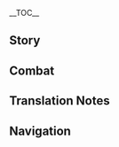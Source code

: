 {{CharacterTabs}}
{{LanguageTabs}}
{{Stub|1={{Meta/VO|tl=1|rm=1|Chinese}}}}
__TOC__
==Story==
{{VO/Story
|character           = Xingqiu
|language            = zh
|language_s          = zh
|language_t          = zh-tw
|name_s              = 行秋
|name_t              = 行秋
|vo_01_01_title_s    = 初次见面…
|vo_01_01_title_t    = 初次見面…
|vo_01_01_subtitle   = Hello
|vo_01_01_file       = VO_{language}{character} Hello.ogg
|vo_01_01_tx_s       = 在下行秋，不过书海一蠹。某虽不才，仍愿为君略尽绵薄。难得有机会说这种风格的台词，感觉还不错。
|vo_01_01_tx_t       = 在下行秋，不過書海一蠹。某雖不才，仍願為君略盡綿薄。難得有機會說這種風格的臺詞，感覺還不錯。
|vo_01_01_rm         = Zài xià Xíngqiū, bùguò shū hǎi yī dù. Mǒu suī bùcái, réngyuàn wèi jūn lüè jìn miánbó. Nándé yǒu jīhuì shuō zhè zhǒng fēnggé de táicí, gǎnjué hái bùcuò.
|vo_01_01_tl         = I am Xingqiu, a mere bookworm among the sea of books. Though talent eludes me, I am still willing to contribute what I can for you. It's hard to come by opportunities to speak with words of this style, not bad.
|vo_02_01_title_s    = 闲聊・无人夜
|vo_02_01_title_t    = 閒聊・無人夜
|vo_02_01_subtitle   = Chat: Night of Solitude
|vo_02_01_file       = VO_{language}{character} Chat - Night of Solitude.ogg
|vo_02_01_tx_s       = 「有时明月无人夜，独向昭潭制恶龙。」
|vo_02_01_tx_t       = 「有時明月無人夜，獨向昭潭制惡龍。」
|vo_02_01_rm         = "Yǒushí míngyuè wúrén yè, dúxiàng zhāotán zhì èlóng."
|vo_02_01_tl         = "At times when moon is bright and night is deserted; alone (I head) towards swampy marshes to quell a vile dragon."
|vo_02_02_title_s    = 闲聊・文章
|vo_02_02_title_t    = 閒聊・文章
|vo_02_02_subtitle   = Chat: Literature
|vo_02_02_file       = VO_{language}{character} Chat - Literature.ogg
|vo_02_02_tx_s       = 「衣裓贮文章，自言学雕虫。」
|vo_02_02_tx_t       = 「衣裓貯文章，自言學雕蟲。」
|vo_02_02_rm         = "Yīgé zhù wénzhāng, zìyán xué diāochóng."
|vo_02_02_tl         = "Storing articles in the lapels of (my) clothing, claiming to learn a few things of insignificance."<!--衣裓 means the one or two pieces making up the front of a Chinese jacket, or monk's clothes. 雕虫 literally means "small bug".-->
|vo_02_03_title_s    = 闲聊・偷闲
|vo_02_03_title_t    = 閒聊・偷閒
|vo_02_03_subtitle   = Chat: Taking a Break
|vo_02_03_file       = VO_{language}{character} Chat - Taking a Break.ogg
|vo_02_03_tx_s       = 正所谓「偷得浮生半日闲」，哈哈。
|vo_02_03_tx_t       = 正所謂「偷得浮生半日閒」，哈哈。
|vo_02_03_rm         = Zhèng suǒwèi "tōu dé fúshēng bànrì xián", hāhā.
|vo_02_03_tl         = This is exactly what we call "snatching half a day of leisure in a fleeting life", haha.
|vo_02_04_title_s    = 闲聊・阅卷
|vo_02_04_title_t    = 閒聊・閱卷
|vo_02_04_subtitle   = Chat: Reading
|vo_02_04_file       = VO_{language}{character} Chat - Reading.ogg
|vo_02_04_tx_s       = 如此如此，这般这般…欸？欲知后事如何，且听下回分解？唔…<!--Fun fact: "且听下回分解" is an idiom that was common at the end of old novels!-->
|vo_02_04_tx_t       = 如此如此，這般這般…欸？欲知後事如何，且聽下回分解？唔…
|vo_02_04_rm         = Rúcǐ rúcǐ, zhèbān zhèbān... Āi? Yù zhī hòu shì rúhé, qiě tīng xià huí fēnjiě? Wú...
|vo_02_04_tl         = So it's like that, I see, I see... huh? 'If you would like to know what happens next, keep a lookout for the next  installment?' Ugh...
|vo_02_05_title_s    = 闲聊・新书
|vo_02_05_title_t    = 閒聊・新書
|vo_02_05_subtitle   = Chat: New Books
|vo_02_05_file       = VO_{language}{character} Chat - New Books.ogg
|vo_02_05_tx_s       = 盘算着也该到「万文集舍」新进小说的日子了，不妨…我们顺道去看看？
|vo_02_05_tx_t       = 盤算著也該到「萬文集舍」新進小說的日子了，不妨…我們順道去看看？
|vo_02_05_rm         = Pánsuànzhe yě gāi dào "Wànwén Jíshè" xīnjìn xiǎoshuō de rìzile, bùfáng... wǒmen shùndào qù kànkàn?
|vo_02_05_tl         = I'm thinking that Wanwen Bookhouse should have purchased some new novels by now, why don't... we stop by and take a look on the way?

<!-- Weather -->|vo_03_01_title_s    = 下雨的时候…
|vo_03_01_title_t    = 下雨的時候…
|vo_03_01_subtitle   = When It Rains
|vo_03_01_file       = VO_{language}{character} When It Rains.ogg
|vo_03_01_tx_s       = 这么说来，我们家出品的锦缎伞，好像既不能遮阳也不能挡雨。唯一的用处就是挂在墙上。
|vo_03_01_tx_t       = 這麼說來，我們家出品的錦緞傘，好像既不能遮陽也不能擋雨。唯一的用處就是掛在牆上。
|vo_03_01_rm         = Zhème shuōlái, wǒmen jiā chūpǐn de jǐnduàn sǎn, hǎoxiàng jì bùnéng zhē yáng yě bùnéng dǎng yǔ. Wéiyī de yòngchù jiùshì guà zài qiáng shàng.
|vo_03_01_tl         = It appears that our family's brocade umbrellas can neither shade the sun or block the rain. Their only use is to hang on the wall.
|vo_03_02_title_s    = 雨过天晴…
|vo_03_02_title_t    = 雨過天晴…
|vo_03_02_subtitle   = After the Rain
|vo_03_02_file       = VO_{language}{character} After the Rain.ogg
|vo_03_02_tx_s       = 晴了就好，不然藏书会生霉的。
|vo_03_02_tx_t       = 晴了就好，不然藏書會發霉的。
|vo_03_02_rm         = Qíngle jiù hǎo, bùrán cángshū huì shēngméi de.
|vo_03_02_tl         = It's good that it cleared up, or my books would get moldy.
|vo_03_03_title_s    = 下雪的时候…
|vo_03_03_title_t    = 下雪的時候…
|vo_03_03_subtitle   = When It Snows
|vo_03_03_file       = VO_{language}{character} When It Snows.ogg
|vo_03_03_tx_s       = 只有这种天气的时候，我才会觉得家里比书店好。家里炭火很足，而书堆里就不准用火。
|vo_03_03_tx_t       = 只有這種天氣的時候，我才會覺得家裡比書店好。家裡炭火很足，而書堆裡就不准用火。
|vo_03_03_rm         = Zhǐyǒu zhè zhǒng tiānqì de shíhòu, wǒ cái huì juéde jiālǐ bǐ shūdiàn hǎo. Jiālǐ tànhuǒ hěn zú, ér shūduī lǐ jiù bù zhǔn yòng huǒ.
|vo_03_03_tl         = It's only in this kind of weather that I consider home better than the bookstore. At home there are plenty of fires, but there's no fire allowed among the books.
|vo_03_04_title_s    = 阳光很好…
|vo_03_04_title_t    = 陽光很好…
|vo_03_04_subtitle   = When the Sun Is Out
|vo_03_04_file       = VO_{language}{character} When the Sun Is Out.ogg
|vo_03_04_tx_s       = 练功的好…啊不，是看书的好时节啊。好啦，我脸上又没有写字，别一直盯着我看了。
|vo_03_04_tx_t       = 練功的好…啊不，是看書的好時節啊。好啦，我臉上又沒有寫字，別一直盯著我看了。
|vo_03_04_rm         = Liàngōng de hǎo... A bù, shì kànshū de hǎo shíjié a. Hǎo la, wǒ liǎn shang yòu méiyǒu xiě zì, bié yīzhí dīngzhe wǒ kànle.
|vo_03_04_tl         = It's good weather for practicing martial ar... Ah no, it's good weather for reading. Alright, my face doesn't have writing scrawled on it, you can stop staring at me.
|vo_04_01_title_s    = 早上好…
|vo_04_01_title_t    = 早安…
|vo_04_01_subtitle   = Good Morning
|vo_04_01_file       = VO_{language}{character} Good Morning.ogg
|vo_04_01_tx_s       = 早啊。早上的时间这么难得，能做做自己喜欢的事情就好了。
|vo_04_01_tx_t       = 早啊。早上的時間這麼難得，能做做自己喜歡的事情就好了。
|vo_04_01_rm         = Zǎo a. Zǎoshang de shíjiān zhème nándé, néng zuòzuò zìjǐ xǐhuān de shìqíng jiù hǎole.
|vo_04_01_tl         = Good morning. It's rare to have time in the morning, it would be good to do what you enjoy.
|vo_04_02_title_s    = 中午好…
|vo_04_02_title_t    = 午安…
|vo_04_02_subtitle   = Good Afternoon
|vo_04_02_file       = VO_{language}{character} Good Afternoon.ogg
|vo_04_02_tx_s       = 午饭有点不想吃米饭，想吃糕点。待在书斋吃，父亲和兄长就不知道了…嗯？想一起来吗？嗯…只要你不把碎屑沾到书上就行。
|vo_04_02_tx_t       = 午飯有點不想吃米飯，想吃糕點。待在書齋吃，父親和兄長就不知道了…嗯？想一起來嗎？嗯…只要{{MC|你|妳|mc=1}}不把碎屑沾到書上就行。
|vo_04_02_rm         = Wǔfàn yǒu diǎn bùxiǎng chī mǐfàn, xiǎng chī gāodiǎn. Dāi zài shūzhāi chī, fùqīn hé xiōngzhǎng jiù bù zhīdàole... ǹg? Xiǎng yīqǐ lái ma? Ǹg... zhǐyào nǐ bù bǎ suìxiè zhān dào shū shàng jiùxíng.
|vo_04_02_tl         = For lunch, I don't really want to eat rice, but pastries. If I eat in the study, my father and brother won't know... You want to come along? Hm... as long as you don't get crumbs stuck to the books.
|vo_04_03_title_s    = 晚上好…
|vo_04_03_title_t    = 晚上好…
|vo_04_03_subtitle   = Good Evening
|vo_04_03_file       = VO_{language}{character} Good Evening.ogg
|vo_04_03_tx_s       = 去偷点萤火虫来看书，怎么样？唔，我的玩笑话你可别当真，对眼睛不好的。
|vo_04_03_tx_t       = 去偷點螢火蟲來看書，怎麼樣？唔，我的玩笑話{{MC|你|妳|mc=1}}可別當真，對眼睛不好的。
|vo_04_03_rm         = Qù tōu diǎn yínghuǒchóng lái kànshū, zěnmeyàng? N, wǒ de wánxiàohuà nǐ kě bié dàngzhēn, duì yǎnjīng bùhǎo de.
|vo_04_03_tl         = How about we go catch some fireflies to read by? Ah, don't take my joke seriously, it's bad for your eyes.
|vo_04_04_title_s    = 晚安…
|vo_04_04_title_t    = 晚安…
|vo_04_04_subtitle   = Good Night
|vo_04_04_file       = VO_{language}{character} Good Night.ogg
|vo_04_04_tx_s       = 明天我也在老地方。只要你不中途迷了路，就准能找得到我。
|vo_04_04_tx_t       = 明天我也在老地方。只要{{MC|你|妳|mc=1}} 不中途迷了路，就準能找得到我。
|vo_04_04_rm         = Míngtiān wǒ yě zài lǎo dìfāng. Zhǐyào nǐ bù zhòng tú míle lù, jiù zhǔn néng zhǎo de dào wǒ.
|vo_04_04_tl         = I'll be in the regular place tomorrow. As long as you don't get lost, you'll be able to find me.
|vo_05_01_title_s    = 关于{name_s}自己…
|vo_05_01_title_t    = 關於{name_t}自己…
|vo_05_01_subtitle   = About {character}
|vo_05_01_file       = VO_{language}{character} About {character}.ogg
|vo_05_01_tx_s       = 在人前彬彬有礼，是因为大家见我是飞云商会的二少爷；在你面前能这么轻松，大概因为你看我的方式并不一样吧。
|vo_05_01_tx_t       = 在人前彬彬有禮，是因為大家見我是飛雲商會的二少爺；在{{MC|你|妳|mc=1}}面前能這麼輕鬆，大概因為{{MC|你|妳|mc=1}}看我的方式並不一樣吧。
|vo_05_01_rm         = Zài rénqián bīnbīn yǒulǐ, shì yīnwèi dàjiā jiàn wǒ shì Fēiyún Shānghuì de èr shàoyé; zài nǐ miànqián néng zhème qīngsōng, dàgài yīnwèi nǐ kàn wǒ de fāngshì bìng bù yīyàng ba.
|vo_05_01_tl         = I am polite in front of other because they see that I'm the second young master of the Feiyun Commerce Guild; the reason I can be so relaxed in front of you, probably because the way you look at me is not the same.
|vo_06_01_title_s    = 关于我们・书友
|vo_06_01_title_t    = 關於我們・書友
|vo_06_01_subtitle   = About Us: Reading Buddies
|vo_06_01_file       = VO_{language}{character} About Us - Reading Buddies.ogg
|vo_06_01_tx_s       = 你算是我的书友吧。什么？打架？古华派？战友？…唔！你都在说些什么呢。不是说好这是我们两人间的秘密吗！
|vo_06_01_tx_t       = {{MC|你|妳|mc=1}}算是我的書友吧。什麼？打架？古華派？戰友？…唔！{{MC|你|妳|mc=1}}都在說些什麼呢。不是說好這是我們兩人間的秘密嗎！
|vo_06_01_rm         = Nǐ suànshì wǒ de shūyǒu ba. Shénme? Dǎjià? Gǔhuá-pài? Zhànyǒu? ...Wú! Nǐ dōu zài shuō xiē shénme ne. Bùshì shuō hǎo zhè shì wǒmen liǎngrén jiān de mìmì ma!
|vo_06_01_tl         = You can be considered my reading buddy. What? Fighting? Guhua Clan? Comrades-in-arms? ...Hey! What in the world are you going on about? We agreed to keep that our secret, didn't we!
|vo_06_02_title_s    = 关于我们・结拜
|vo_06_02_title_t    = 關於我們・結拜
|vo_06_02_subtitle   = About Us: Swornship
|vo_06_02_friendship = 6
|vo_06_02_file       = VO_{language}{character} About Us - Swornship.ogg
|vo_06_02_tx_s       = 我要和你结拜，就去绝云间的祭坛那边。不行，不能拒绝。你知道了我的底细，也就知道了一直被我掩饰着的真实的自己…我不能放你走。除非…你答应我不会撒手不干！
|vo_06_02_tx_t       = 我要和{{MC|你|妳|mc=1}}結拜，就去絕雲間的祭壇那邊。不行，不能拒絕。{{MC|你|妳|mc=1}}知道了我的底細，也就知道了一直被我掩飾著的真實的自己…我不能放{{MC|你|妳|mc=1}}走。除非…{{MC|你|妳|mc=1}}答應我不會撒手不幹！
|vo_06_02_rm         = Wǒ yào hé nǐ jiébài, jiù qù Juéyún-jiān de jìtán nà biān. Bùxíng, bùnéng jùjué. Nǐ zhīdàole wǒ de dǐxì, yě jiù zhīdàole yīzhí bèi wǒ yǎnshìzhe de zhēnshí de zìjǐ... Wǒ bùnéng fàng nǐ zǒu. Chúfēi... Nǐ dāyìng wǒ bùhuì sāshǒu bù gān!
|vo_06_02_tl         = We should become sworn siblings, let's go to the altar at Jueyun Karst. No, you can't refuse. You know my lowdown, so you know my true self that I've been always hiding... I can't let you go. Unless... you promise me you won't quit on me!
|vo_07_01_title_s    = 关于「神之眼」・古书
|vo_07_01_title_t    = 關於「神之眼」・古書
|vo_07_01_subtitle   = About the [[Vision]]: Ancient Books
|vo_07_01_friendship = 3
|vo_07_01_file       = VO_{language}{character} About the Vision - Ancient Books.ogg
|vo_07_01_tx_s       = 「神之眼」的事情，虽然一般少有记载，但在我所收集的古书中却有一段特别的描述，待我找给你。
|vo_07_01_tx_t       = 「神之眼」的事情，雖然一般少有記載，但在我所收集的古書中卻有一段特別的描述，待我找給{{MC|你|妳|mc=1}}。
|vo_07_01_rm         = "Shénzhīyǎn" de shìqíng, suīrán yībān shǎo yǒu jìzǎi, dàn zài wǒ suǒ shōují de gǔshū zhōng què yǒu yīduàn tèbié de miáoshù, dài wǒ zhǎo gěi nǐ.
|vo_07_01_tl         = About "Visions", though there are few accounts, there is a special description somewhere in my collection of ancient texts. Hang on, let me find that for you.
|vo_07_02_title_s    = 关于「神之眼」・领悟
|vo_07_02_title_t    = 關於「神之眼」・領悟
|vo_07_02_subtitle   = About the [[Vision]]: Realization
|vo_07_02_friendship = 5
|vo_07_02_file       = VO_{language}{character} About the Vision - Realization.ogg
|vo_07_02_tx_s       = 受书中启发，我领会到，枪术与剑术的本质，正是瞳术。唔，解释起来可能有点费力…如果你真想知道，就跟我去「王山厅」走一趟吧。事先声明，到时候你可不准笑。
|vo_07_02_tx_t       = 受書中啟發，我領會到，槍術與劍術的本質，正是瞳術。唔，解釋起來可能有點費力…如果{{MC|你|妳|mc=1}}真想知道，就跟我去「王山廳」走一趟吧。事先聲明，到時候{{MC|你|妳|mc=1}}可不準笑。
|vo_07_02_rm         = Shòu shū zhōng qǐfā, wǒ lǐnghuì dào, qiāng shù yǔ jiànshù de běnzhí, zhèng shì tóng shù. Wú, jiěshì qǐlái kěnéng yǒudiǎn fèilì... rúguǒ nǐ zhēn xiǎng zhīdào, jiù gēn wǒ qù "Wángshān-tīng" zǒu yī tàng ba. Shìxiān shēngmíng, dào shíhòu nǐ kěbù zhǔn xiào.
|vo_07_02_tl         = I was inspired by something I read, and realized that the essence of the art of the spear and the art of the sword are found in the art of the eye. Well, it may be a little laborious to explain... If you really want to know, come with me to Wangshan Hall. Just to make things clear, you're not allowed to laugh when we get there.
|vo_07_03_title_s    = 有什么想要分享…
|vo_07_03_title_t    = 有什麼想要分享…
|vo_07_03_subtitle   = Something to Share
|vo_07_03_file       = VO_{language}{character} Something to Share.ogg
|vo_07_03_tx_s       = 璃月非去不可的地方？这个问题很难回答，不过，如果消失了会让我很难过的地方…「万文集舍」稳排第一，「古华堂」能进前十吧。
|vo_07_03_tx_t       = 璃月非去不可的地方？這個問題很難回答，不過，如果消失了會讓我很難過的地方…「萬文集舍」穩排第一，「古華堂」能進前十吧。
|vo_07_03_rm         = Líyuè fēi qù bùkě de dìfāng? Zhège wèntí hěn nán huídá, bùguò, rúguǒ xiāoshīle huì ràng wǒ hěn nánguò de dìfāng... "Wànwén Jíshè" wěn pái dì yī, "Gǔhuá-táng" néng jìn qián shí ba.
|vo_07_03_tl         = Places in Liyue that are a must visit? This question is difficult to answer. Although, if we're thinking in terms of places that will make me sad if they vanished... Wanwen Bookhouse holds a steady first place, and Guhua Sect would probably make it into the top ten.
|vo_07_04_title_s    = 感兴趣的见闻…
|vo_07_04_title_t    = 感興趣的見聞…
|vo_07_04_subtitle   = Interesting Things
|vo_07_04_friendship = 4
|vo_07_04_file       = VO_{language}{character} Interesting Things.ogg
|vo_07_04_tx_s       = 以前是兔子，后来是鹿。对我来说，「请从绝处，读我侠义」是舍弃一切的觉悟，鹿却是绝处逢得新生的希望。真想再见它一次啊。
|vo_07_04_tx_t       = 以前是兔子，後來是鹿。對我來說，「請從絕處，讀我俠義」是捨棄一切的覺悟，鹿卻是絕處逢得新生的希望。真想再見它一次啊。
|vo_07_04_rm         = Yǐqián shì tùzǐ, hòulái shì lù. Duì wǒ láishuō, "qǐng cóng juéchù, dú wǒ xiáyì" shì shěqì yīqiè de juéwù, lù quèshì jué chù féng dé xīnshēng de xīwàng. Zhēn xiǎng zài jiàn tā yīcì a.
|vo_07_04_tl         = Before it was the rabbit, then it was the deer. To me, "From these dire situations, chivalry is revealed to me" is the understanding of abandoning everything, but the deer is the hope of meeting new life in a dire situation. I really want to meet it again.
|vo_08_01_title_s    = 关于北斗…
|vo_08_01_title_t    = 關於北斗…
|vo_08_01_subtitle   = About [[Beidou]]
|vo_08_01_friendship = 4
|vo_08_01_file       = VO_{language}{character} About Beidou.ogg
|vo_08_01_tx_s       = 北斗阁下是我非常敬重的人。不过希望她不要喊我「小子」，也不要一见面就揉我头发。
|vo_08_01_tx_t       = 北斗閣下是我非常敬重的人。不過希望她不要喊我「小子」，也不要一見面就揉我頭髮。
|vo_08_01_rm         = Běidǒu-géxià shì wǒ fēicháng jìngzhòng de rén. Bùguò xīwàng tā bùyào hǎn wǒ "xiǎozi", yě bùyào yī jiànmiàn jiù róu wǒ tóufǎ.
|vo_08_01_tl         = Her Excellency Beidou is someone I respect very much. But I wish she wouldn't call me "kid," or ruffle my hair when we meet.
|vo_08_02_title_s    = 关于凝光…
|vo_08_02_title_t    = 關於凝光…
|vo_08_02_subtitle   = About [[Ningguang]]
|vo_08_02_friendship = 4
|vo_08_02_file       = VO_{language}{character} About Ningguang.ogg
|vo_08_02_tx_s       = 「天权」大人是我不得不敬重的人。不然会给家父以及家兄添麻烦。嗯？对她本人，我想想。嗯…还是算了，不说人坏话了。
|vo_08_02_tx_t       = 「天權」大人是我不得不敬重的人。不然會給家父以及家兄添麻煩。嗯？對她本人，我想想。嗯…還是算了，不說人壞話了。
|vo_08_02_rm         = "Tiānquán"-dàrén shì wǒ bùdébù jìngzhòng de rén. Bùrán huì gěi jiāfù yǐjí jiāxiōng tiān máfan. Ǹg? Duì tā běnrén, wǒ xiǎngxiǎng. Ǹg... háishì suànle, bù shuō rén huàihuàle.
|vo_08_02_tl         = Lady Tianquan is someone I must respect. Otherwise I'll cause trouble for my father and brother. Oh? As a person, let me think. N... never mind, I won't speak ill of people.
|vo_08_03_title_s    = 关于重云…
|vo_08_03_title_t    = 關於重雲…
|vo_08_03_subtitle   = About [[Chongyun]]
|vo_08_03_friendship = 4
|vo_08_03_file       = VO_{language}{character} About Chongyun.ogg
|vo_08_03_tx_s       = 唉，重云这家伙，虽然也知道我的底细，但真要和他搭档去完成任务还得审慎。他现在还是执着「武」技，却不理解「侠」心的境界。需要多练练。尤其…是吃辣的方面，哈哈。
|vo_08_03_tx_t       = 唉，重雲這傢伙，雖然也知道我的底細，但真要和他搭檔去完成任務還得審慎。他現在還是執著「武」技，卻不理解「俠」心的境界。需要多練練。尤其…是吃辣的方面，哈哈。
|vo_08_03_rm         = Āi, Chòngyún zhè jiāhuo, suīrán yě zhīdào wǒ de dǐxì, dàn zhēn yào hé tā dādàng qù wánchéng rènwù hái dé shěnshèn. Tā xiànzài háishì zhí zhuó "wǔ"jì, què bù lǐjiě "xiá"xīn de jìngjiè. Xūyào duō liànliàn. Yóuqí... shì chī là de fāngmiàn, hāhā.
|vo_08_03_tl         = Ah, this Chongyun guy, although he also knows my lowdown, when it comes to complete a task with him, we have to be cautious. He still clings to his "martial arts" skills now, but he doesn't understand the realm of a "chivalrous" heart. (He) needs more practice. Especially... with eating spicy food, haha.
|vo_08_04_title_s    = 关于云堇…
|vo_08_04_title_t    = 關於雲堇…
|vo_08_04_subtitle   = About [[Yun Jin]]
|vo_08_04_friendship = 4
|vo_08_04_file       = VO_{language}{character} About Yun Jin.ogg
|vo_08_04_tx_s       = 云堇啊，她只要能喝到满意的饮品，就会有动力去创作新戏。我呢，就一直在床底下囤着一小罐茶叶，就是为了等哪天她兴致索然的时候给她送去。这样，我就有听不完的异侠传奇了！
|vo_08_04_tx_t       = 雲堇啊，她只要能喝到滿意的飲品，就會有動力去創作新戲。我呢，就一直在床底下囤著一小罐茶葉，就是為了等哪天她興致索然的時候給她送去。這樣，我就有聽不完的異俠傳奇了！
|vo_08_04_rm         = Yún Jǐn a, tā zhǐyào néng hē dào mǎnyì de yǐnpǐn, jiù huì yǒu dònglì qù chuàngzuò xīn xì. Wǒ ne, jiù yīzhí zài chuáng dǐxià túnzhe yī xiǎo guàn cháyè, jiùshì wèile děng nǎ tiān tā xìngzhì suǒrán de shíhòu gěi tā sòng qù. Zhèyàng, wǒ jiù yǒu tīng bù wán de yì xiá chuánqíle!
|vo_08_04_tl         = Ah, Yun Jin, as long as she can procure satisfactory drinks, she will have the motivation to create new operas. I myself have always kept a small pot of tea under the bed, just to send it to her one day when she feels out of spirits. In this way, I will never run out of uncommon chivalrous legends to hear!
|vo_08_05_title_s    = 关于胡桃…
|vo_08_05_title_t    = 關於胡桃…
|vo_08_05_subtitle   = About [[Hu Tao]]
|vo_08_05_friendship = 4
|vo_08_05_file       = VO_{language}{character} About Hu Tao.ogg
|vo_08_05_tx_s       = 那个小姑娘，正是「往生堂」的当代堂主。嗯？问我怎样看待她的为人？…行事作风嘛，坊间传闻是作不了数的。真想了解一个人，还得看她真正想要的是什么。
|vo_08_05_tx_t       = 那個小姑娘，正是「往生堂」的當代堂主。嗯？問我怎樣看待她的為人？…行事作風嘛，坊間傳聞是作不了數的。真想瞭解一個人，還得看她真正想要的是什麼。
|vo_08_05_rm         = Nàge xiǎo gūniáng, zhèng shì "Wǎngshēng-táng" de dāngdài tángzhǔ. Ǹg? Wèn wǒ zěnyàng kàndài tā de wéirén? ...Xíngshì zuòfēng ma, fāngjiān chuánwén shì zuòbùliǎo shǔ de. Zhēn xiǎng liǎojiè yīgèrén, hái dé kàn tā zhēnzhèng xiǎngyào de shì shénme.
|vo_08_05_tl         = That young lady is the current director of the Wangsheng Funeral Parlor. Hm? Asking what I think of her character? ... The rumours you hear in the community don't do her style of conduct justice. If you really want to know someone, you have to see what her true wishes and intentions are.
|vo_08_06_title_s    = 关于七七…
|vo_08_06_title_t    = 關於七七…
|vo_08_06_subtitle   = About [[Qiqi]]
|vo_08_06_friendship = 4
|vo_08_06_file       = VO_{language}{character} About Qiqi.ogg
|vo_08_06_tx_s       = 总感觉七七的身上藏着谜团。但只要白术先生在场，就跟她说不上几句话。除非，我们能找个白术先生外出看诊的机会，专门…
|vo_08_06_tx_t       = 總感覺七七的身上藏著謎團。但只要白朮先生在場，就跟她說不上幾句話。除非，我們能找個白朮先生外出看診的機會，專門…
|vo_08_06_rm         = Zǒng gǎnjué Qīqī de shēnshang cángzhe mítuán. Dàn zhǐyào Báizhú-xiānshēng zàichǎng, jiù gēn tā shuōbùshàng jǐ jù huà. Chúfēi, wǒmen néng zhǎo gè Báizhú-xiānshēng wàichū kàn zhěn de jīhuì, zhuānmén...
|vo_08_06_tl         = I've always felt as if Qiqi is surrounded by mystery. But as long as Mr. Baizhu is at the scene, I can't get many words with her. Unless, we find an opportunity when Mr. Baizhu is out looking at other patients, and deliberately...
|vo_08_07_title_s    = 关于香菱…
|vo_08_07_title_t    = 關於香菱…
|vo_08_07_subtitle   = About [[Xiangling]]
|vo_08_07_friendship = 4
|vo_08_07_file       = VO_{language}{character} About Xiangling.ogg
|vo_08_07_tx_s       = 见到香菱的时候，你可得多观察一下她的表情。尤其是刚刚添置完食材回来的香菱，笑得越开心，就越危险。要是被她缠上、逼你试吃新品…这种情况，我一般会靠重云来处理。
|vo_08_07_tx_t       = 見到香菱的時候，{{MC|你|妳|mc=1}}可得多觀察一下她的表情。尤其是剛剛添置完食材回來的香菱，笑得越開心，就越危險。要是被她纏上、逼{{MC|你|妳|mc=1}}試吃新品…這種情況，我一般會靠重雲來處理。
|vo_08_07_rm         = Jiàn dào Xiānglíng de shíhou, nǐ kě děi duō guānchá yīxià tā de biǎoqíng. Yóuqí shì gānggāng tiānzhì wán shícái huílái de Xiānglíng, xiào de yuè kāixīn, jiù yuè wēixiǎn. Yàoshi bèi tā chánshàng, bī nǐ shì chī xīnpǐn... zhè zhǒng qíngkuàng, wǒ yībān huì kào Chòngyún lái chùlǐ.
|vo_08_07_tl         = Whenever you see Xiangling, you must carefully observe her expression. Especially a Xiangling who has just finished gathering ingredients, the more cheerful her smile is, the more dangerous. If you are caught by her and forced to try new dishes... in these types of scenarios, I usually rely on Chongyun to handle it.
|vo_08_08_title_s    = 关于辛焱…
|vo_08_08_title_t    = 關於辛焱…
|vo_08_08_subtitle   = About [[Xinyan]]
|vo_08_08_friendship = 4
|vo_08_08_file       = VO_{language}{character} About Xinyan.ogg
|vo_08_08_tx_s       = 辛焱到底是在哪里演出的？从吃虎岩到玉京台，哪里都躲不过那种鸡飞狗跳的穿透力…唉，能够安静看书的时日是多么宝贵啊。
|vo_08_08_tx_t       = 辛焱到底是在哪裡演出的？從吃虎岩到玉京臺，哪裡都躲不過那種雞飛狗跳的穿透力…唉，能夠安靜看書的時日是多麼寶貴啊。
|vo_08_08_rm         = Xīnyàn dàodǐ shì zài nǎlǐ yǎnchū de? Cóng Chīhǔ-yán dào Yùjīng-tái, nǎlǐ dōu duǒbùguò nà zhǒng jīfēigǒutiào de chuāntòulì... Āi, nénggòu ānjìng kànshū de shí rì shì duōme bǎoguì a.
|vo_08_08_tl         = Where in Teyvat does Xinyan hold her concerts? From Chihu Rock to Yujing Terrace, nowhere is safe from that ear-piercing racket [actual description: (to make) chickens fly and dogs leap]... Ah, valuable are the moments I get to read in peace.
|vo_08_09_title_s    = 关于阿贝多…
|vo_08_09_title_t    = 關於阿貝多…
|vo_08_09_subtitle   = About [[Albedo]]
|vo_08_09_friendship = 4
|vo_08_09_file       = VO_{language}{character} About Albedo.ogg
|vo_08_09_tx_s       = 下一卷、下下卷、下下下卷的重要场景，我都已经想好要配怎样的插画了！啊，必须赶快把灵感记下来，修书一封，寄给白垩老师…
|vo_08_09_tx_t       = 下一卷、下下卷、下下下卷的重要場景，我都已經想好要配怎樣的插畫了！啊，必須趕快把靈感記下來，修書一封，寄給白堊老師…
|vo_08_09_rm         = Xià yī juàn, xiàxià juǎn, xiàxiàxià juǎn de zhòngyào chǎngjǐng, wǒ dōu yǐjīng xiǎng hǎo yào pèi zěnyàng de chāhuàle! A, bìxū gǎnkuài bǎ línggǎn jì xiàlái, xiūshū yī fēng, jì gěi Bái'è-lǎoshī...
|vo_08_09_tl         = I have already thought of the illustrations to go with the major scenes for the next volume, the volume after, and the volume after that! Ah, I must note my inspirations down quickly, pen a missive, and send it to Mr. (actual form of address: Teacher) Kreideprinz...
|vo_08_10_title_s    = 关于钟离…
|vo_08_10_title_t    = 關於鍾離…
|vo_08_10_subtitle   = About [[Zhongli]]
|vo_08_10_friendship = 4
|vo_08_10_file       = VO_{language}{character} About Zhongli.ogg
|vo_08_10_tx_s       = 我看见过家父和家兄接待这位先生，就从他们行礼时候的恭敬态度来看…对方应该是很有地位的人物吧。我还听说他是给仙人办丧事的人，感觉很有底蕴。要不要一起去挖掘他身上的秘密呢？
|vo_08_10_tx_t       = 我看見過家父和家兄接待這位先生，就從他們行禮時候的恭敬態度來看…對方應該是很有地位的人物吧。我還聽說他是給仙人辦喪事的人，感覺很有底蘊。要不要一起去挖掘他身上的秘密呢？
|vo_08_10_rm         = Wǒ kànjiànguò jiāfù hé jiāxiōng jiēdài zhè wèi xiānshēng, jiù cóng tāmen xínglǐ shíhou de gōngjìng tàidù láikàn... duìfāng yīnggāi shì hěn yǒu dìwèi de rénwù ba. Wǒ hái tīngshuō tā shì gěi xiānrén bàn sāngshì de rén, gǎnjué hěn yǒu dǐyùn. Yàobùyào yīqǐ qù wājué tā shēnshang de mìmì ne?
|vo_08_10_tl         = I have seen my father and brother receive this gentleman. Just judging from their respectful attitude when they greet (him)... he should be a very important person. I also heard that he was the one who arranges the funeral rites for the adepti. He seems like the sort of person who is very knowledgable and cultured. Say, would you like to go dig out his secrets together?
|vo_08_11_title_s    = 关于申鹤…
|vo_08_11_title_t    = 關於申鶴…
|vo_08_11_subtitle   = About [[Shenhe]]
|vo_08_11_friendship = 4
|vo_08_11_file       = VO_{language}{character} About Shenhe.ogg
|vo_08_11_tx_s       = 总觉得申鹤小姐看我的眼神里略显凶恶，让我不敢随便跟她搭话。奇怪，难道我无意中得罪过她吗？或者…得罪过她身边的人？
|vo_08_11_tx_t       = 總覺得申鶴小姐看我的眼神裡略顯兇惡，讓我不敢隨便跟她搭話。奇怪，難道我無意中得罪過她嗎？或者…得罪過她身邊的人？
|vo_08_11_rm         = Zǒng juéde Shēnhè-xiǎojiě kàn wǒ de yǎnshénlǐ lüè xiǎn xiōng'è, ràng wǒ bù gǎn suíbiàn gēn tā dāhuà. Qíguài, nándào wǒ wúyì zhōng dézuìguo tā ma? Huòzhě... dézuìguo tā shēnbiān de rén?
|vo_08_11_tl         = I always feel like Miss Shenhe's gaze towards me is a little menacing, and it makes me afraid to strike up a conversation with her. Strange, have I unknowingly offended her in the past? Or... offended someone close to her?
|vo_08_12_title_s    = 关于夜兰…
|vo_08_12_title_t    = 關於夜蘭…
|vo_08_12_subtitle   = About [[Yelan]]
|vo_08_12_friendship = 4
|vo_08_12_file       = VO_{language}{character} About Yelan.ogg
|vo_08_12_tx_s       = 你听说过「一人千面」这个词语吗？夜兰小姐就给我这种感觉。上门来访的时候，家父和家兄以礼相待，她也还之以礼，就像是个亲切稳重的大姐姐。可在别的地方见到她时，又完全是不同的印象。
|vo_08_12_tx_t       = {{MC|你|妳|mc=1}}聽說過「一人千面」這個詞語嗎？夜蘭小姐就給我這種感覺。上門來訪的時候，家父和家兄以禮相待，她也還之以禮，就像是個親切穩重的大姐姐。可在別的地方見到她時，又完全是不同的印象。
|vo_08_12_rm         = Nǐ tīngshuōguò "yīrénqiānmiàn" zhège cíyǔ ma? Yèlán-xiǎojiě jiù gěi wǒ zhè zhǒng gǎnjué. Shàngmén láifǎng de shíhou, jiāfù hé jiāxiōng yǐ lǐ xiāng dài, tā yě huán zhī yǐ lǐ, jiù xiàngshì ge qīnqiè wěnzhòng de dà jiějiě. Kě zài biéde dìfang jiàndao tā shí, yòu wánquán shì bùtóng de yìnxiàng.
|vo_08_12_tl         = Have you ever heard of the turn of phrase 'one person, a thousand faces'? Miss Yelan gives me this exact feeling. When she paid us a visit, my father and brother treated her with courtesy, and she returned that courtesy, just like a kind and reliable big sister. But when I saw her elsewhere, I had a completely different impression of her.
|vo_09_01_title_s    = 想要了解{name_s}・其一
|vo_09_01_title_t    = 想要了解{name_t}・其一
|vo_09_01_subtitle   = More About {character}: I
|vo_09_01_file       = VO_{language}{character} More About {character} - 01.ogg
|vo_09_01_tx_s       = 阁下近来可好？如果闲来无事，可以来「万文集舍」转转。
|vo_09_01_tx_t       = 閣下近來可好？如果閒來無事，可以來「萬文集舍」轉轉。
|vo_09_01_rm         = Géxià jìnlái kě hǎo? Rúguǒ xián lái wú shì, kěyǐ lái "Wànwén Jíshè" zhuànzhuàn.
|vo_09_01_tl         = How are you doing? If you have nothing to do, you can come visit the Wanwen Bookhouse.
|vo_09_02_title_s    = 想要了解{name_s}・其二
|vo_09_02_title_t    = 想要了解{name_t}・其二
|vo_09_02_subtitle   = More About {character}: II
|vo_09_02_friendship = 3
|vo_09_02_file       = VO_{language}{character} More About {character} - 02.ogg
|vo_09_02_tx_s       = 问我为什么总是一个人看书？好学…并不是什么坏习惯吧。没有什么特别的地方，嗯，真的没有。
|vo_09_02_tx_t       = 問我為什麼總是一個人看書？好學…並不是什麼壞習慣吧。沒有什麼特別的地方，嗯，真的沒有。
|vo_09_02_rm         = Wèn wǒ wèishénme zǒngshì yīgèrén kànshū? Hàoxué... bìng bùshì shénme huài xíguàn ba. Méiyǒu shénme tèbié de dìfāng, ǹg, zhēn de méiyǒu.
|vo_09_02_tl         = Asking why I'm always reading alone? Thirst for knowledge... isn't a bad habit, right? There's no special reason, no, there really isn't.
|vo_09_03_title_s    = 想要了解{name_s}・其三
|vo_09_03_title_t    = 想要了解{name_t}・其三
|vo_09_03_subtitle   = More About {character}: III
|vo_09_03_friendship = 4
|vo_09_03_file       = VO_{language}{character} More About {character} - 03.ogg
|vo_09_03_tx_s       = 今天的时间已经空出来了吗？好，我也随时可以出发。书？没关系，书可以回来接着看，那些需要我们帮助的人可不能等啊。
|vo_09_03_tx_t       = 今天的時間已經空出來了嗎？好，我也隨時可以出發。書？沒關係，書可以回來接著看，那些需要我們幫助的人可不能等啊。
|vo_09_03_rm         = Jīntiān de shíjiān yǐjīng kòngchūláile ma? Hǎo, wǒ yě suíshí kěyǐ chūfā. Shū? Méiguānxì, shū kěyǐ huílai jiēzhe kàn, nàxiē xūyào wǒmen bāngzhù de rén kě bùnéng děng a.
|vo_09_03_tl         = Have you cleared out time for today? Good, I can leave at any time as well. Books? It's not an issue, I can wait until we get back to continue reading, but those people who require our aid cannot wait.
|vo_09_04_title_s    = 想要了解{name_s}・其四
|vo_09_04_title_t    = 想要了解{name_t}・其四
|vo_09_04_subtitle   = More About {character}: IV
|vo_09_04_friendship = 5
|vo_09_04_file       = VO_{language}{character} More About {character} - 04.ogg
|vo_09_04_tx_s       = 你说你有个好点子？用我们之前做的事情当原型，写一本探案集加武侠题材的小说，《万文集事件簿》？嗯，啊哈哈哈…是个好点子，但是不采纳。嗯，不会采纳的。
|vo_09_04_tx_t       = {{MC|你|妳|mc=1}}說{{MC|你|妳|mc=1}}有個好點子？用我們之前做的事情當原型，寫一本探案集加武俠題材的小說，《萬文集事件簿》？嗯，啊哈哈哈…是個好點子，但是不採納。嗯，不會採納的。
|vo_09_04_rm         = Nǐ shuō nǐ yǒu gè hǎo diǎnzi? Yòng wǒmen zhīqián zuò de shìqíng dāng yuánxíng, xiě yī běn tàn'àn jí jiā wǔxiá tícái de xiǎoshuō, "Wànwén-jí Shìjiànbù"? Ǹg, a hāhāhā... Shìgè hǎo diǎnzi, dànshì bù cǎinà. Ǹg, bùhuì cǎinà de.
|vo_09_04_tl         = You say you have a good idea? Use our past experiences as inspiration to write a novel with a detective cases and chivalrous swordsmen as the theme, titled 'Wanwen Case File Collection' (万文, lit. Ten Thousand Words/Writings)? Um, ahahaha... It's a good idea, but it isn't accepted. Mhm, it won't be utilised.
|vo_09_05_title_s    = 想要了解{name_s}・其五
|vo_09_05_title_t    = 想要了解{name_t}・其五
|vo_09_05_subtitle   = More About {character}: V
|vo_09_05_friendship = 6
|vo_09_05_file       = VO_{language}{character} More About {character} - 05.ogg
|vo_09_05_tx_s       = 「洋洋万言，织诗成锦。」唉，我也想有这样的评价啊。这件事我只和你一个人说。其实，我也在写小说。现、现在当然不能给你看，以后…以后你会在书店里看到的。
|vo_09_05_tx_t       = 「洋洋萬言，織詩成錦。」唉，我也想有這樣的評價啊。這件事我只和{{MC|你|妳|mc=1}}一個人說。其實，我也在寫小說。現、現在當然不能給{{MC|你|妳|mc=1}}看，以後…以後{{MC|你|妳|mc=1}}會在書店裡看到的。
|vo_09_05_rm         = "Yángyáng-wànyán, zhīshī-chéngjǐn." Āi, wǒ yě xiǎng yǒu zhèyàng de píngjià a. Zhè jiàn shì wǒ zhǐ hé nǐ yīgèrén shuō. Qíshí, wǒ yě zài xiě xiǎoshuō. Xiàn, xiànzài dāngrán bùnéng gěi nǐ kàn, yǐhòu... yǐhòu nǐ huì zài shūdiàn lǐ kàndào de.
|vo_09_05_tl         = 'Oceans upon oceans of words upon words, weaving verses into brocade.' [万: lit. ten thousand; 言: specifically refers to spoken words/quotes (of a person); 詩: poems. Meant as praise to show an author's skill and finesse] Ah, how I'd love to have such a reputation. I'll only tell you about this. Actually, I'm writing a novel as well. Of, of course I can't show it to you now. You will... you will see it in the bookstore in the future.
|vo_10_01_title_s    = {name_s}的爱好…
|vo_10_01_title_t    = {name_t}的愛好…
|vo_10_01_subtitle   = {character}'s Hobbies
|vo_10_01_file       = VO_{language}{character} Hobbies.ogg
|vo_10_01_tx_s       = 我的爱好自然是看书。什么书都会看。嗯？你一脸坏笑看着我干什么。唔，那事我们两个知道就行了，还是不适合明面上讲。说出来就没意思了。
|vo_10_01_tx_t       = 我的愛好自然是看書。什麼書都會看。嗯？{{MC|你|妳|mc=1}}一臉壞笑看著我幹什麼。唔，那事我們兩個知道就行了，還是不適合在明面上講。說出來就沒意思了。
|vo_10_01_rm         = Wǒ de àihào zìrán shì kànshū. Shénme shū dū huì kàn. Ǹg? Nǐ yīliǎn huài xiào kànzhe wǒ gànshénme. Wú, nà shì wǒmen liǎng gè zhīdào jiùxíngle, háishì bù shìhé míngmiànshàng jiǎng. Shuō chūlái jiù méi yìsile.
|vo_10_01_tl         = Naturally, my hobby is to read. I will read any book. Huh? Why are you looking at me with that smirk? Um, ''that's'' something that only the two of us have to know, it's not suitable to speak about it openly. If it's said, it'll lose its meaning.
|vo_10_02_title_s    = {name_s}的烦恼…
|vo_10_02_title_t    = {name_t}的煩惱…
|vo_10_02_subtitle   = {character}'s Troubles
|vo_10_02_file       = VO_{language}{character} Troubles.ogg
|vo_10_02_tx_s       = 烦恼啊，嗯…未来有朝一日兄长继承了家业，我会怎么样呢？这样无忧无虑的生活恐怕…啊，我不是在说身份之类的，我不在乎那些。我是觉得大哥太呆了，没我帮忙不太行啊。
|vo_10_02_tx_t       = 煩惱啊，嗯…未來有朝一日兄長繼承了家業，我會怎麼樣呢？這樣無憂無慮的生活恐怕…啊，我不是在說身分之類的，我不在乎那些。我是覺得大哥太呆了，沒我幫忙不太行啊。
|vo_10_02_rm         = Fánnǎo a, ǹg... wèilái yǒuzhāoyīrì xiōngzhǎng jìchéngle jiāyè, wǒ huì zěnmeyàng ne? Zhèyàng wúyōuwúlǜ de shēnghuó kǒngpà... A, wǒ bùshì zài shuō shēnfèn zhī lèi de, wǒ bùzàihū nàxiē. Wǒ shì juéde dàgē tài dāile, méi wǒ bāngmáng bù tàixíng a.
|vo_10_02_tl         = Troubles, eh... In the future, when my brother inherits the family business one day, what will I become? I'm afraid that the carefree life I lead now...(won't last) Ah, I'm not talking about things like social status, I don't care about that. I think my elder brother is too dense, he can't accomplish much without my assistance.
|vo_10_03_title_s    = 喜欢的食物…
|vo_10_03_title_t    = 喜歡的食物…
|vo_10_03_subtitle   = Favorite Food
|vo_10_03_file       = VO_{language}{character} Favorite Food.ogg
|vo_10_03_tx_s       = 我比较喜欢吃糕点和月菜海鲜。主要是因为，我们家一直就吃得很清淡吧。
|vo_10_03_tx_t       = 我比較喜歡吃糕點和月菜海鮮。主要是因為，我們家一直就吃得很清淡吧。
|vo_10_03_rm         = Wǒ bǐjiào xǐhuān chī gāodiǎn hé Yuè cài hǎixiān. Zhǔyào shi yīnwèi, wǒmen jiā yìzhí jiù chī dé hěn qīngdàn ba.
|vo_10_03_tl         = I prefer to eat pastries and Yue-style seafood. The main reason should be that our family has always had a bland diet.
|vo_10_04_title_s    = 讨厌的食物…
|vo_10_04_title_t    = 討厭的食物…
|vo_10_04_subtitle   = Least Favorite Food
|vo_10_04_file       = VO_{language}{character} Least Favorite Food.ogg
|vo_10_04_tx_s       = 我很讨厌胡萝卜，小时候家母经常捣碎胡萝卜做成…还是不要让我讲下去了。即使是在回忆里，那种味道也…
|vo_10_04_tx_t       = 我很討厭胡蘿蔔，小時候家母經常搗碎胡蘿蔔做成…還是不要讓我講下去了。即使是在回憶裡，那種味道也…
|vo_10_04_rm         = Wǒ hěn tǎoyàn húluóbo, xiǎoshíhòu jiāmǔ jīngcháng dǎo suì húluóbo zuò chéng... háishì bùyào ràng wǒ jiǎng xiàqùle. Jíshǐ shì zài huíyì lǐ, nà zhǒng wèidào yě...
|vo_10_04_tl         = I hate carrots very much. When I was young, my mother often mashed carrots up to make... I'll just stop right there. Even in the memory, the taste was...

<!-- Receiving a Gift -->|vo_11_01_title_s    = 收到赠礼・其一
|vo_11_01_title_t    = 收到贈禮・其一
|vo_11_01_subtitle   = Receiving a Gift: I
|vo_11_01_file       = VO_{language}{character} Receiving a Gift - 01.ogg
|vo_11_01_tx_s       = 此等美食，吃过一次就再难忘怀了啊。
|vo_11_01_tx_t       = 此等美食，吃過一次就再難忘懷了啊。
|vo_11_01_rm         = Cǐděng měishí, chīguo yīcì jiù zài nán wànghuáile a.
|vo_11_01_tl         = Such delicacies will be unforgettable after eating once.
|vo_11_02_title_s    = 收到赠礼・其二
|vo_11_02_title_t    = 收到贈禮・其二
|vo_11_02_subtitle   = Receiving a Gift: II
|vo_11_02_file       = VO_{language}{character} Receiving a Gift - 02.ogg
|vo_11_02_tx_s       = 既然你有这份手艺，不如我们开个路边餐馆，如何？
|vo_11_02_tx_t       = 既然{{MC|你|妳|mc=1}}有這份手藝，不如我們開個路邊餐館，如何？
|vo_11_02_rm         = Jìrán nǐ yǒu zhèfèn shǒuyì, bùrú wǒmen kāi ge lùbiān cānguǎn, rúhé?
|vo_11_02_tl         = Since you have this skill, what say you we open a roadside restaurant?
|vo_11_03_title_s    = 收到赠礼・其三
|vo_11_03_title_t    = 收到贈禮・其三
|vo_11_03_subtitle   = Receiving a Gift: III
|vo_11_03_file       = VO_{language}{character} Receiving a Gift - 03.ogg
|vo_11_03_tx_s       = 你吃你吃，不必客气。
|vo_11_03_tx_t       = {{MC|你|妳|mc=1}}吃{{MC|你|妳|mc=1}}吃，不必客氣。
|vo_11_03_rm         = Nǐ chī nǐ chī, bùbì kèqi.
|vo_11_03_tl         = Eat please, eat please. You're welcome, don't hesitate.
|vo_12_01_title_s    = 生日・祝福
|vo_12_01_title_t    = 生日・祝福
|vo_12_01_subtitle   = Birthday: Wishing
|vo_12_01_file       = VO_{language}{character} Birthday - Wishing.ogg
|vo_12_01_tx_s       = 咳，咳咳。恭祝你福寿与天齐，庆贺你生辰快乐。
|vo_12_01_tx_t       = 咳，咳咳。恭祝{{MC|你|妳|mc=1}}福壽與天齊，慶賀{{MC|你|妳|mc=1}}生辰快樂。
|vo_12_01_rm         = Ké, kéké. Gōng zhù nǐ fúshòu yǔ tiān qí, qìnghè nǐ shēngchén kuàilè.
|vo_12_01_tl         = Ahem. I wish you happiness, prosperity and longevity equal to the skies, and celebrate your joyous day of birth.
|vo_12_02_title_s    = 生日・习俗
|vo_12_02_title_t    = 生日・習俗
|vo_12_02_subtitle   = Birthday: Customs
|vo_12_02_file       = VO_{language}{character} Birthday - Customs.ogg
|vo_12_02_tx_s       = 据记载，天成石桥是上古战争时候，岩之神摩拉克斯投出的石枪倒塌后形成的。要是生日当天在桥上走一趟，往两边海里投点摩拉，就能保佑一年安康…生日一年只有一次，想去的话就快点去吧…没骗你，是真的。真的，快去吧。
|vo_12_02_tx_t       = 據記載，天成石橋是上古戰爭時候，岩之神摩拉克斯投出的石槍倒塌後形成的。要是生日當天在橋上走一趟，往兩邊海裡投點摩拉，就能保佑一年安康…生日一年只有一次，想去的話就快點去吧…沒騙{{MC|你|妳|mc=1}}，是真的。真的，快去吧。
|vo_12_02_rm         = Jù jìzǎi, Tiānchéng shí qiáo shì shànggǔ zhànzhēng shíhòu, Yánzhīshén Mólākèsī tóu chū de shí qiāng dǎotā hòu xíngchéng de. Yàoshi shēngrì dàngtiān zài qiáo shàng zǒu yī tàng, wǎng liǎngbiān hǎilǐ tóu diǎn Mólā, jiù néng bǎoyòu yī nián ānkāng... shēngrì yī nián zhǐyǒu yīcì, xiǎng qù dehuà jiù kuài diǎn qù ba... méi piàn nǐ, shì zhēnde. Zhēnde, kuài qù ba.
|vo_12_02_tl         = According to the records, Tiancheng stone bridge was formed after the rock spears thrown by the Geo Archon Morax collapsed in the ancient wars. If you take a walk on the bridge on your birthday and throw some Mora into the sea on both sides, you'll be blessed with peace and health for a year... Your birthday only comes once a year, so be quick about it if you wanna go... I'm not kidding, it's true. Really, go try it.
|vo_13_01_title_s    = 突破的感受・起
|vo_13_01_title_t    = 突破的感受・起
|vo_13_01_subtitle   = Feelings About Ascension: Intro
|vo_13_01_ascension  = 1
|vo_13_01_file       = VO_{language}{character} Feelings About Ascension -  01.ogg
|vo_13_01_tx_s       = 如果没有能力，那我心中的那个字，可能也就停在纸面上了吧。
|vo_13_01_tx_t       = 如果沒有能力，那我心中的那個字，可能也就停在紙面上了吧。
|vo_13_01_rm         = Rúguǒ méiyǒu nénglì, nà wǒ xīnzhōng de nàge zì, kěnéng yě jiù tíng zài zhǐmiàn shàngle ba.
|vo_13_01_tl         = If I don't have the ability, the word I hold in my heart would remain confined to the pages (lit. would simply stop/end on the surface of the paper). (Interpretation: If I don't have the ability to match my aspirations, all my chivalrous intentions would just be daydreams and empty talk).
|vo_13_02_title_s    = 突破的感受・承
|vo_13_02_title_t    = 突破的感受・承
|vo_13_02_subtitle   = Feelings About Ascension: Building Up
|vo_13_02_ascension  = 2
|vo_13_02_file       = VO_{language}{character} Feelings About Ascension -  02.ogg
|vo_13_02_tx_s       = 如果心中没有善恶的标尺，努力就会错了方向。舍本逐末，变成追逐暴力的俗人。
|vo_13_02_tx_t       = 如果心中沒有善惡的尺規，努力就會錯了方向。捨本逐末，變成追逐暴力的俗人。
|vo_13_02_rm         = Rúguǒ xīnzhōng méiyǒu shàn'è de biāochǐ, nǔlì jiù huì cuòle fāngxiàng. Shěběnzhúmò, biàn chéng zhuīzhú bàolì de súrén.
|vo_13_02_tl         = Had I no ruler to measure good and evil in my heart, my efforts would be in the wrong direction. I would grasp at shadows while missing the substance, becoming a philistine that seeks only violence.
|vo_13_03_title_s    = 突破的感受・转
|vo_13_03_title_t    = 突破的感受・轉
|vo_13_03_subtitle   = Feelings About Ascension: Climax
|vo_13_03_ascension  = 4
|vo_13_03_file       = VO_{language}{character} Feelings About Ascension -  03.ogg
|vo_13_03_tx_s       = 我所追求的那个字，在璃月这方土地上并非处处通行。不过行道至此，我对这一点早就有了足够的认识。
|vo_13_03_tx_t       = 我所追求的那個字，在璃月這方土地上並非處處通行。不過行道至此，我對這一點早就有了足夠的認識。
|vo_13_03_rm         = Wǒ suǒ zhuīqiú de nàge zì, zài Líyuè zhè fāng tǔdì shàng bìngfēi chùchù tōngxíng. Bùguò xíngdào zhìcǐ, wǒ duì zhè yīdiǎn zǎo jiù yǒule zúgòu de rènshí.
|vo_13_03_tl         = The word I pursue is not universally understood in the land of Liyue. However, having walked the path for so long, I have long since understood/come to terms with this.
|vo_13_04_title_s    = 突破的感受・合
|vo_13_04_title_t    = 突破的感受・合
|vo_13_04_subtitle   = Feelings About Ascension: Conclusion
|vo_13_04_ascension  = 6
|vo_13_04_file       = VO_{language}{character} Feelings About Ascension -  04.ogg
|vo_13_04_tx_s       = 多亏了你的陪伴。我对自己也很满意了&mdash;&mdash;无论是武学，还是对那个字的理解。唉，算啦。我也不用对「侠」字讳莫如深了。我的「侠」，父亲和兄长应该也不会质疑了。只不过嘛，低调行事这点还是得保留的。
|vo_13_04_tx_t       = 多虧了{{MC|你|妳|mc=1}}的陪伴。我對自己也很滿意了&mdash;&mdash;無論是武學，還是對那個字的理解。唉，算啦。我也不用對「俠」字諱莫如深了。我的「俠」，父親和兄長應該也不會質疑了。只不過嘛，低調行事這點還是得保留的。
|vo_13_04_rm         = Duōkuīle nǐ de péibàn. Wǒ duì zìjǐ yě hěn mǎnyìle{{lmdash}} Wúlùn shì wǔ xué, háishì duì nàge zì de lǐjiě. Āi, suàn la. Wǒ yě bùyòng duì "xiá" zì huìmòrúshēnle. Wǒ de "xiá", fùqīn hé xiōngzhǎng yīnggāi yě bùhuì zhíyíle. Zhǐ bùguò ma, dīdiào xíngshì zhè diǎn háishì dé bǎoliú de.
|vo_13_04_tl         = Thanks to your company, I'm very satisfied with myself&mdash;&mdash; in both martial arts and comprehension of that word. Well, never mind. I don't have to carefully conceal mentioning the word "chivalry" any more. My father and brother should no longer question my "Chivalry." It's just that... a low profile is what I have to keep.
}}

==Combat==
{{Combat VO
|character           = Xingqiu
|language            = zh
|skill_1_tx_s        = 雨线难画！
|skill_1_tx_t        = 雨線難畫。
|skill_1_rm          = Yǔxiàn nánhuà!
|skill_1_tl          = Threads of rain, difficult to trace!
|skill_2_tx_s        = 裁——！
|skill_2_tx_t        = 裁——！
|skill_2_rm          = Cái{{lmdash}}!
|skill_2_tl          = Snip&mdash;&mdash;!
|skill_3_tx_s        = 断！
|skill_3_tx_t        = 斷！
|skill_3_rm          = Duàn!
|skill_3_tl          = Sever!
|burst_1_tx_s        = 古华深秘。
|burst_1_tx_t        = 古華深秘。
|burst_1_rm          = Gǔhuá shēnmì.
|burst_1_tl          = Mysteries of Guhua.
|burst_2_tx_s        = 织诗成锦。
|burst_2_tx_t        = 織詩成錦。
|burst_2_rm          = Zhīshī chéngjǐn.
|burst_2_tl          = Weaving verses into brocade.
|burst_3_tx_s        = 裁雨留虹。
|burst_3_tx_t        = 裁雨留虹。
|burst_3_rm          = Cáiyǔ liúhóng.
|burst_3_tl          = Sever the rain, leave behind rainbows.
|sprint-s_1_tx_s     = 形随神至。
|sprint-s_1_tx_t     = 形隨神至。
|sprint-s_1_rm       = Xíngsuí shénzhì.
|sprint-s_1_tl       = Shape pursues spirit.
|sprint-s_2_tx_s     = 该行动了。
|sprint-s_2_tx_t     = 該行動了。
|sprint-s_2_rm       = Gāi xíngdòngle.
|sprint-s_2_tl       = Time to act.
|sprint-s_3_file     = Sprint Start 03
|glider_1_file       = Deploying Wind Glider 01,Deploying Wind Glider 02,Deploying Wind Glider 03
|chest_1_tx_s        = 甚好甚好。
|chest_1_tx_t        = 甚好甚好。
|chest_1_rm          = Shènhǎo shènhǎo.
|chest_1_tl          = Good, good indeed.
|chest_2_tx_s        = 寻得珍宝，真是充满侠意的经历。
|chest_2_tx_t        = 尋得珍寶，真是充滿俠意的經歷。
|chest_2_rm          = Xún dé zhēnbǎo, zhēnshi chōngmǎn xiáyì de jīnglì.
|chest_2_tl          = Finding treasures is truly a chivalrous experience.
|chest_3_tx_s        = 倘若还有几卷失传的古书，就完满了。
|chest_3_tx_t        = 倘若還有幾卷失傳的古書，就完滿了。
|chest_3_rm          = Tǎngruò háiyǒu jǐ juàn shīchuán de gǔshū, jiù wánmǎnle.
|chest_3_tl          = If there were also but a few lost tomes, it would truly be perfect.
|low-hp_1_tx_s       = 计划有变…
|low-hp_1_tx_t       = 計畫有變…
|low-hp_1_rm         = Jìhuà yǒu biàn...
|low-hp_1_tl         = A change of plans...
|low-hp_2_tx_s       = 接下来就不再是「点到为止」了。
|low-hp_2_tx_t       = 接下來就不再是「點到為止」了。
|low-hp_2_rm         = Jiēxiàlái jiù bù zài shì "diǎndào wéizhǐ" le.
|low-hp_2_tl         = From this point onwards, I'll stop taking this lightly.<ref group="TN •" name="low-hp_2 TL">{{Lang|zh=点到为止|zh_rm=diǎndào wéizhǐ|mini=1}} means to touch lightly on a subject and stop when the point has gotten across to the other party. He is saying that everything before this was a warning and now he'll stop holding back.</ref>
|low-hp_3_tx_s       = 「请从绝处，读我侠义。」
|low-hp_3_tx_t       = 「請從絕處，讀我俠義。」
|low-hp_3_rm         = "Qǐng cóng juéchù, dú wǒ xiáyì."
|low-hp_3_tl         = "From these dire situations, chivalry is revealed to me."

|ally-low-hp_1_tx_s  = 过来这边，我有一计。
|ally-low-hp_1_tx_t  = 過來這邊，我有一計。
|ally-low-hp_1_rm    = 
|ally-low-hp_1_tl    = 
|ally-low-hp_2_tx_s  = 小心行事为好。
|ally-low-hp_2_tx_t  = 小心行事為好。
|ally-low-hp_2_rm    = 
|ally-low-hp_2_tl    = 

|fallen_1_tx_s       = 承蒙…赐教…
|fallen_1_tx_t       = 承蒙…賜教…
|fallen_1_rm         = Chéngméng... cìjiào...
|fallen_1_tl         = Thank you... for your guidance...
|fallen_2_tx_s       = 灯华易散...我是知道的。
|fallen_2_tx_t       = 燈華易散…我是知道的。
|fallen_2_rm         = Dēnghuá yì sàn... wǒ shì zhīdào de.
|fallen_2_tl         = Glimmering lights easily disperse and fade... that, I understand.
|fallen_3_tx_s       = 失手了…
|fallen_3_tx_t       = 失手了…
|fallen_3_rm         = Shīshǒule...
|fallen_3_tl         = I've made a blunder...
|hit-l_1_file        = Light Hit Taken 02
|hit-l_1_tx_s        = 不妨事。
|hit-l_1_tx_t        = 不妨事。
|hit-l_1_rm          = Bù fáng shì.
|hit-l_1_tl          = That's not a problem. (lit. doesn't affect things)
|hit-l_2_file        = Light Hit Taken 01,Light Hit Taken 03,Light Hit Taken 04,Light Hit Taken 05,Light Hit Taken 06
|hit-h_1_tx_s        = 大意了。
|hit-h_1_tx_t        = 大意了。
|hit-h_1_rm          = Dàyìle.
|hit-h_1_tl          = Careless of me.
|hit-h_2_tx_s        = 不好…
|hit-h_2_tx_t        = 不好…
|hit-h_2_rm          = Bù hǎo...
|hit-h_2_tl          = Not good...
|hit-h_3_file        = Heavy Hit Taken 03,Heavy Hit Taken 04,Heavy Hit Taken 05,Heavy Hit Taken 06
|join_1_tx_s         = 厚积而薄发。
|join_1_tx_t         = 厚積而薄發。
|join_1_rm           = Hòujī ér bófā.
|join_1_tl           = Build up your resources, and use them wisely/sparingly.<ref group="TN •" name="join_1 TL">Literally, "build up a lot, and use little."</ref>
|join_2_tx_s         = 不惭世上英。
|join_2_tx_t         = 不慚世上英。
|join_2_rm           = Bù cán shìshàng yīng.
|join_2_tl           = (I pledge to) Not bring shame to the heroes of the world.
|join_3_tx_s         = 扶善惩恶，当仁不让。
|join_3_tx_t         = 扶善懲惡，當仁不讓。
|join_3_rm           = Fúshàn chéng'è, dāngrén bùràng.
|join_3_tl           = Help the good, punish the evil; and take the initiative to do one's part.
|atk-l_1_file        = Light Attack 01,Light Attack 02,Light Attack 03,Light Attack 04,Light Attack 05,Light Attack 06,Light Attack 07
|atk-m_1_file        = Mid Attack 01,Mid Attack 02,Mid Attack 03
|atk-h_1_file        = Heavy Attack 01,Heavy Attack 02,Heavy Attack 03
|climb_1_file        = Climbing 01,Climbing 02,Climbing 03
|jump_1_file         = Jumping 01,Jumping 02,Jumping 03,Jumping 04,Jumping 05
}}

==Translation Notes==
{{Reflist|group=TN •}}

==Navigation==
{{Character Navbox|type=playable|link type=vo-zh}}